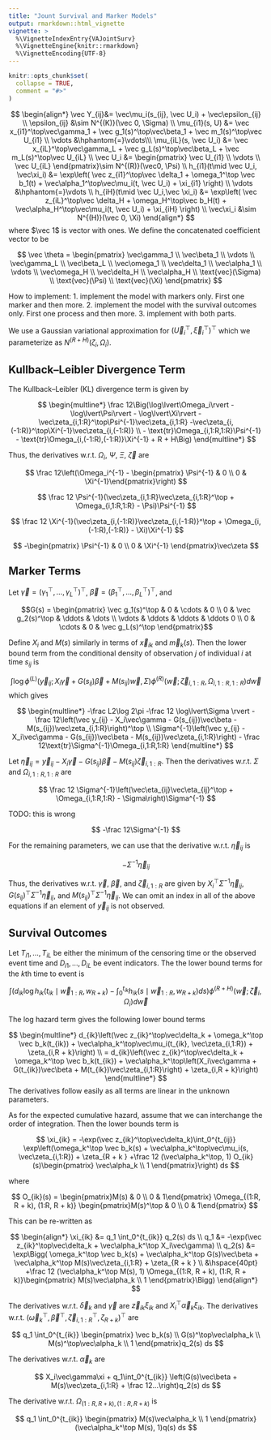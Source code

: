 ```yaml
---
title: "Jount Survival and Marker Models"
output: rmarkdown::html_vignette
vignette: >
  %\VignetteIndexEntry{VAJointSurv}
  %\VignetteEngine{knitr::rmarkdown}
  %\VignetteEncoding{UTF-8}
---
```


```r
knitr::opts_chunk$set(
  collapse = TRUE,
  comment = "#>"
)
```


$$
\begin{align*}
\vec Y_{ij}&= \vec\mu_i(s_{ij}, \vec U_i) + \vec\epsilon_{ij} \\
\epsilon_{ij} &\sim N^{(K)}(\vec 0, \Sigma) \\
\mu_{i1}(s, U) &= \vec x_{i1}^\top\vec\gamma_1 + \vec g_1(s)^\top\vec\beta_1 + 
  \vec m_1(s)^\top\vec U_{i1} \\
\vdots &\hphantom{=}\vdots\\\
\mu_{iL}(s, \vec U_i) &= \vec x_{iL}^\top\vec\gamma_L + \vec g_L(s)^\top\vec\beta_L + 
  \vec m_L(s)^\top\vec U_{iL} \\
\vec U_i  &= \begin{pmatrix}
    \vec U_{i1} \\ \vdots \\ \vec U_{iL}
  \end{pmatrix}\sim N^{(R)}(\vec0, \Psi) \\
h_{i1}(t\mid \vec U_i, \vec\xi_i) &= \exp\left( 
  \vec z_{i1}^\top\vec \delta_1 + 
  \omega_1^\top \vec b_1(t) + 
  \vec\alpha_1^\top\vec\mu_i(t, \vec U_i) + \xi_{i1}
  \right) \\
\vdots &\hphantom{=}\vdots \\
h_{iH}(t\mid \vec U_i,\vec \xi_i) &= \exp\left(  
  \vec z_{iL}^\top\vec \delta_H + 
  \omega_H^\top\vec b_H(t) + 
  \vec\alpha_H^\top\vec\mu_i(t, \vec U_i) + \xi_{iH}
  \right) \\
\vec\xi_i &\sim N^{(H)}(\vec 0, \Xi)
\end{align*}
$$
where $\vec 1$ is vector with ones.
We define the concatenated coefficient vector to be

$$
\vec \theta = \begin{pmatrix}
  \vec\gamma_1 \\ \vec\beta_1 \\
  \vdots \\
  \vec\gamma_L \\ \vec\beta_L \\
  \vec\omega_1 \\ \vec\delta_1 \\ \vec\alpha_1 \\
  \vdots \\
  \vec\omega_H \\ \vec\delta_H \\ \vec\alpha_H \\
    \text{vec}(\Sigma) \\ \text{vec}(\Psi) \\ \text{vec}(\Xi)
\end{pmatrix}
$$

How to implement: 
 1. implement the model with markers only. First one marker and then more.
 2. implement the model with the survival outcomes only. First one process and 
    then more. 
 3. implement with both parts.
 
We use a Gaussian variational approximation for 
$(\vec U_i^\top, \vec\xi_i^\top)^\top$ which we parameterize as 
$N^{(R + H)}(\zeta_i, \Omega_i)$. 

## Kullback–Leibler Divergence Term
The Kullback–Leibler (KL) divergence term is given by 

$$
\begin{multline*}
\frac 12\Big(\log\lvert\Omega_i\rvert - 
  \log\lvert\Psi\rvert - \log\lvert\Xi\rvert 
  -\vec\zeta_{i,1:R}^\top\Psi^{-1}\vec\zeta_{i,1:R}
  -\vec\zeta_{i,(-1:R)}^\top\Xi^{-1}\vec\zeta_{i,(-1:R)} \\
  - \text{tr}\Omega_{i,1:R,1:R}\Psi^{-1}
  - \text{tr}\Omega_{i,(-1:R),(-1:R)}\Xi^{-1}
  + R + H\Big)
\end{multline*}
$$

Thus, the derivatives w.r.t. $\Omega_i$, $\Psi$, $\Xi$, $\vec\zeta$ are

$$
\frac 12\left(\Omega_i^{-1} - 
  \begin{pmatrix} \Psi^{-1} & 0 \\ 0 & \Xi^{-1}\end{pmatrix}\right) 
$$

$$
\frac 12
   \Psi^{-1}(\vec\zeta_{i,1:R}\vec\zeta_{i,1:R}^\top
   + \Omega_{i,1:R,1:R} - \Psi)\Psi^{-1}
$$

$$
\frac 12
   \Xi^{-1}(\vec\zeta_{i,(-1:R)}\vec\zeta_{i,(-1:R)}^\top
   + \Omega_{i,(-1:R),(-1:R)} - \Xi)\Xi^{-1}
$$

$$
-\begin{pmatrix}
  \Psi^{-1} & 0 \\
  0 & \Xi^{-1} 
\end{pmatrix}\vec\zeta
$$

## Marker Terms

Let $\vec\gamma = (\gamma_1^\top, \dots, \gamma_L^\top)^\top$, 
$\vec\beta = (\beta_1^\top, \dots, \beta_L^\top)^\top$, and

$$G(s) = \begin{pmatrix} 
  \vec g_1(s)^\top & 0 & \cdots & 0 \\
  0 & \vec g_2(s)^\top & \ddots & \dots \\
  \vdots & \ddots & \ddots & \ddots 0 \\
  0 & \cdots & 0 & \vec g_L(s)^\top \end{pmatrix}$$

Define $X_i$ and  $M(s)$ similarly in terms of 
$\vec x_{ik}$ and $\vec m_k(s)$.
Then the lower bound term from the 
conditional density of observation $j$ of individual $i$ at time $s_{ij}$ is

$$
\int \log\phi^{(L)}\left(\vec y_{ij}; X_i\vec\gamma + G(s_{ij})\vec\beta 
  + M(s_{ij})\vec w, \Sigma\right)
  \phi^{(R)}\left(\vec w; \vec\zeta_{i,1:R}, \Omega_{i,1:R,1:R}\right) d\vec w
$$
which gives

$$
\begin{multline*}
-\frac L2\log 2\pi  -\frac 12 \log\lvert\Sigma \rvert 
  - \frac 12\left(\vec y_{ij} - X_i\vec\gamma - G(s_{ij})\vec\beta 
  - M(s_{ij})\vec\zeta_{i,1:R}\right)^\top \\
  \Sigma^{-1}\left(\vec y_{ij} - X_i\vec\gamma - G(s_{ij})\vec\beta 
  - M(s_{ij})\vec\zeta_{i,1:R}\right) - 
  \frac 12\text{tr}\Sigma^{-1}\Omega_{i,1:R,1:R}
\end{multline*}
$$

Let 
$\vec\eta_{ij} = \vec y_{ij} - X_i\vec\gamma - G(s_{ij})\vec\beta - M(s_{ij})\vec\zeta_{i,1:R}$. 
Then the derivatives w.r.t. $\Sigma$ and $\Omega_{i,1:R,1:R}$ are 

$$
\frac 12
   \Sigma^{-1}\left(\vec\eta_{ij}\vec\eta_{ij}^\top
   + \Omega_{i,1:R,1:R} - \Sigma\right)\Sigma^{-1}
$$

TODO: this is wrong

$$
-\frac 12\Sigma^{-1}
$$

For the remaining parameters, we can use that the derivative w.r.t. 
$\vec\eta_{ij}$ is 

$$
-\Sigma^{-1}\vec\eta_{ij}
$$

Thus, the derivatives w.r.t. $\vec\gamma$, $\vec\beta$, and $\vec\zeta_{i,1:R}$
are given by $X_i^\top\Sigma^{-1}\vec\eta_{ij}$, 
$G(s_{ij})^\top\Sigma^{-1}\vec\eta_{ij}$, and
$M(s_{ij})^\top\Sigma^{-1}\vec\eta_{ij}$. We can omit an index in all of 
the above equations if an element of $\vec y_{ij}$ is not observed. 

## Survival Outcomes
Let $T_{i1}, \dots, T_{iL}$ be either the minimum of the censoring time or 
the observed event time and $D_{i1}, \dots, D_{iL}$ be event indicators. The 
the lower bound terms for the $k$th time to event is

$$
\int \left(d_{ik}\log h_{ik}(t_{ik}\mid \vec w_{1:R}, w_{R + k})
  -\int_0^{t_{ik}}  h_{ik}(s\mid \vec w_{1:R}, w_{R + k})ds
  \right)\phi^{(R + H)}(\vec w; \vec\zeta_i, \Omega_i)d\vec w
$$

The log hazard term gives the following lower bound terms

$$
\begin{multline*}
d_{ik}\left(\vec z_{ik}^\top\vec\delta_k + 
  \omega_k^\top \vec b_k(t_{ik}) + 
  \vec\alpha_k^\top\vec\mu_i(t_{ik}, \vec\zeta_{i,1:R}) + \zeta_{i,R + k}\right) \\
  = d_{ik}\left(\vec z_{ik}^\top\vec\delta_k + 
  \omega_k^\top \vec b_k(t_{ik}) + 
  \vec\alpha_k^\top\left(X_i\vec\gamma + G(t_{ik})\vec\beta 
  + M(t_{ik})\vec\zeta_{i,1:R}\right)
  + \zeta_{i,R + k}\right)
\end{multline*}
$$
The derivatives follow easily as all terms are linear in the unknown 
parameters.

As for the expected cumulative hazard, assume that we can interchange the order 
of integration. Then the lower bounds term is

$$
\xi_{ik} = -\exp(\vec z_{ik}^\top\vec\delta_k)\int_0^{t_{ij}}
  \exp\left(\omega_k^\top \vec b_k(s) + \vec\alpha_k^\top\vec\mu_i(s, \vec\zeta_{i,1:R})
  + \zeta_{R + k } +\frac 12 
  (\vec\alpha_k^\top, 1) O_{ik}(s)\begin{pmatrix}
    \vec\alpha_k \\ 1
  \end{pmatrix}\right) ds
$$

where 

$$
O_{ik}(s) = \begin{pmatrix}M(s) & 0 \\ 0 & 1\end{pmatrix}
  \Omega_{(1:R, R + k), (1:R, R + k)}
    \begin{pmatrix}M(s)^\top & 0 \\ 0 & 1\end{pmatrix}
$$

This can be re-written as

$$
\begin{align*}
\xi_{ik} &= q_1 \int_0^{t_{ik}} q_2(s) ds \\
 q_1 &= -\exp(\vec z_{ik}^\top\vec\delta_k + \vec\alpha_k^\top X_i\vec\gamma) \\
 q_2(s) &= \exp\Bigg(
    \omega_k^\top \vec b_k(s) + \vec\alpha_k^\top G(s)\vec\beta +
    \vec\alpha_k^\top M(s)\vec\zeta_{i,1:R} 
  + \zeta_{R + k } \\ 
&\hspace{40pt} +\frac 12 
  (\vec\alpha_k^\top M(s), 1) \Omega_{(1:R, R + k), (1:R, R + k)}\begin{pmatrix}
    M(s)\vec\alpha_k \\ 1
  \end{pmatrix}\Bigg) 
\end{align*}
$$

The derivatives w.r.t. 
$\vec\delta_k$ and $\vec\gamma$ are $\vec z_{ik}\xi_{ik}$ and
$X_i^\top \vec\alpha_k\xi_{ik}$. The derivatives w.r.t. 
$(\vec\omega_k^\top, \vec\beta^\top, \vec\zeta_{i,1:R}^\top, \zeta_{R + k})^\top$ 
are

$$
q_1 \int_0^{t_{ik}} \begin{pmatrix}
    \vec b_k(s) \\  G(s)^\top\vec\alpha_k \\ M(s)^\top\vec\alpha_k \\ 1
  \end{pmatrix}q_2(s) ds
$$

The derivatives w.r.t. $\vec\alpha_k$ are 

$$
X_i\vec\gamma\xi + q_1\int_0^{t_{ik}}
  \left(G(s)\vec\beta + M(s)\vec\zeta_{i,1:R} + \frac 12...\right)q_2(s) ds
$$

The derivative w.r.t. $\Omega_{(1:R, R + k), (1:R, R + k)}$ is 

$$
q_1 \int_0^{t_{ik}}
  \begin{pmatrix}
    M(s)\vec\alpha_k \\ 1
  \end{pmatrix}(\vec\alpha_k^\top M(s), 1)q(s) ds
$$
